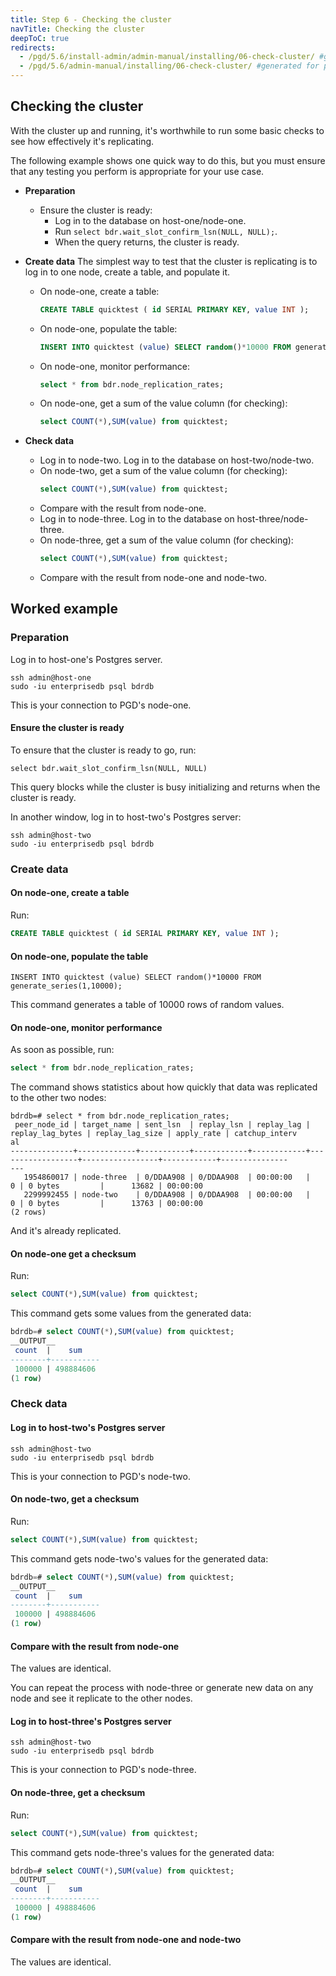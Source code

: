 ```yaml
---
title: Step 6 - Checking the cluster
navTitle: Checking the cluster
deepToC: true
redirects:
  - /pgd/5.6/install-admin/admin-manual/installing/06-check-cluster/ #generated for pgd deploy-config-planning reorg 
  - /pgd/5.6/admin-manual/installing/06-check-cluster/ #generated for pgd deploy-config-planning reorg 
---
```


## Checking the cluster


With the cluster up and running, it's worthwhile to run some basic checks to see how effectively it's replicating.

The following example shows one quick way to do this, but you must ensure that any testing you perform is appropriate for your use case.

* **Preparation**
  * Ensure the cluster is ready:  
    * Log in to the database on host-one/node-one. 
    * Run `select bdr.wait_slot_confirm_lsn(NULL, NULL);`.  
    * When the query returns, the cluster is ready.  


* **Create data**
  The simplest way to test that the cluster is replicating is to log in to one node, create a table, and populate it.
   * On node-one, create a table:
      ```sql
      CREATE TABLE quicktest ( id SERIAL PRIMARY KEY, value INT ); 
      ```
   * On node-one, populate the table:
     ```sql
     INSERT INTO quicktest (value) SELECT random()*10000 FROM generate_series(1,10000);
     ```
   * On node-one, monitor performance:
     ```sql
     select * from bdr.node_replication_rates;
     ```
   * On node-one, get a sum of the value column (for checking):
     ```sql
     select COUNT(*),SUM(value) from quicktest;
     ```
* **Check data**
   * Log in to node-two.
      Log in to the database on host-two/node-two.
    * On node-two, get a sum of the value column (for checking):
      ```sql
      select COUNT(*),SUM(value) from quicktest;
      ```
   * Compare with the result from node-one.
   * Log in to node-three. 
      Log in to the database on host-three/node-three.
    * On node-three, get a sum of the value column (for checking):
      ```sql
      select COUNT(*),SUM(value) from quicktest;
      ```
   * Compare with the result from node-one and node-two.

## Worked example

### Preparation

Log in to host-one's Postgres server.
```
ssh admin@host-one
sudo -iu enterprisedb psql bdrdb
```

This is your connection to PGD's node-one.

#### Ensure the cluster is ready

To ensure that the cluster is ready to go, run: 

```
select bdr.wait_slot_confirm_lsn(NULL, NULL)
```

This query blocks while the cluster is busy initializing and returns when the cluster is ready.

In another window, log in to host-two's Postgres server:

```
ssh admin@host-two
sudo -iu enterprisedb psql bdrdb
```

### Create data

#### On node-one, create a table

Run:

```sql
CREATE TABLE quicktest ( id SERIAL PRIMARY KEY, value INT ); 
```

#### On node-one, populate the table

```
INSERT INTO quicktest (value) SELECT random()*10000 FROM generate_series(1,10000);
```

This command generates a table of 10000 rows of random values. 

#### On node-one, monitor performance

As soon as possible, run:

```sql
select * from bdr.node_replication_rates;
```

The command shows statistics about how quickly that data was replicated to the other two nodes:

```console
bdrdb=# select * from bdr.node_replication_rates;
 peer_node_id | target_name | sent_lsn  | replay_lsn | replay_lag | replay_lag_bytes | replay_lag_size | apply_rate | catchup_interv
al
--------------+-------------+-----------+------------+------------+------------------+-----------------+------------+---------------
---
   1954860017 | node-three  | 0/DDAA908 | 0/DDAA908  | 00:00:00   |                0 | 0 bytes         |      13682 | 00:00:00
   2299992455 | node-two    | 0/DDAA908 | 0/DDAA908  | 00:00:00   |                0 | 0 bytes         |      13763 | 00:00:00
(2 rows)
```

And it's already replicated.

#### On node-one get a checksum

Run:

```sql
select COUNT(*),SUM(value) from quicktest;
```

This command gets some values from the generated data:

```sql
bdrdb=# select COUNT(*),SUM(value) from quicktest;
__OUTPUT__
 count  |    sum
--------+-----------
 100000 | 498884606
(1 row)
```

### Check data

#### Log in to host-two's Postgres server
```
ssh admin@host-two
sudo -iu enterprisedb psql bdrdb
```

This is your connection to PGD's node-two.

#### On node-two, get a checksum

Run:

```sql
select COUNT(*),SUM(value) from quicktest;
```

This command gets node-two's values for the generated data:

```sql
bdrdb=# select COUNT(*),SUM(value) from quicktest;
__OUTPUT__
 count  |    sum
--------+-----------
 100000 | 498884606
(1 row)
```

#### Compare with the result from node-one

The values are identical.

You can repeat the process with node-three or generate new data on any node and see it replicate to the other nodes.

#### Log in to host-three's Postgres server
```
ssh admin@host-two
sudo -iu enterprisedb psql bdrdb
```

This is your connection to PGD's node-three.

#### On node-three, get a checksum

Run:

```sql
select COUNT(*),SUM(value) from quicktest;
```

This command gets node-three's values for the generated data:

```sql
bdrdb=# select COUNT(*),SUM(value) from quicktest;
__OUTPUT__
 count  |    sum
--------+-----------
 100000 | 498884606
(1 row)
```

#### Compare with the result from node-one and node-two

The values are identical.
